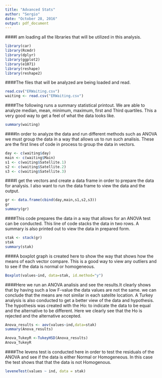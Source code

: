 ---
title: "Advanced Stats"
author: "Sergio"
date: "October 28, 2016"
output: pdf_document
---
####I am loading all the libraries that will be utilized
in this analysis.
```{r Here i am loading the libraries i will be utilizing}
library(car)
library(Rcmdr)
library(dplyr)
library(ggplot2)
library(e1071)
library(reshape)
library(reshape2)
```


####The files that will be analyzed are being loaded and read.


```{r loading the csv file}
read.csv("ERWaiting.csv")
waiting <- read.csv("ERWaiting.csv")
```

####The following runs a summary statistical printout. We are able to analyze median, mean, minimum, maximum, first and Third quartiles. This a very good way to get a feel of what the data looks like.

```{r conducting a summary analysis}
summary(waiting)
```


####In order to analyze the data and run different methods such as ANOVA we must group the data in a way that allows us to run such analisis. These are the first lines of code in process to group the data in vectors.

```{r}
day <- c(waiting$day)
main <- c(waiting$Main)
s1 <- c(waiting$Satellite.1)
s2 <- c(waiting$Satellite.2)
s3 <- c(waiting$Satellite.3)
```

####I get the vectors and create a data frame in order to prepare the data for analysis. I also want to run the data frame to view the data and the output.

```{r}
gr <- data.frame(cbind(day,main,s1,s2,s3))
gr
summary(gr)
```

####This code prepares the data in a way that allows for an ANOVA test can be conducted. This line of code stacks the data in two rows. A summary is also printed out to view the data in prepared form.
```{r}
stak <- stack(gr)
stak
summary(stak)
```

####A boxplot graph is created here to show the way that shows how the means of each vector compare. This is a good way to view any outliers and to see if the data is normal or homogeneous.

```{r}
Boxplot(values~ind, data=stak, id.method="y")
```

####Here we run an ANOVA analisis and see the results.It clearly shows that by having such a low F-value the data values are not the same. we can conclude that the means are not similar in each satelite location. A Turkey analysis is also conducted to get a better view of the data and hypothesis. The hypothesis was created with the Ho: to indicate the data to be equal and the alternative to be different. Here we clearly see that the Ho is rejected and the alternative accepted.

```{r}
Anova_results <- aov(values~ind,data=stak)
summary(Anova_results)

Anova_TukeyR <-TukeyHSD(Anova_results)
Anova_TukeyR
```

####The levens test is conducted here in order to test the residuals of the ANOVA and see if the data is either Normal or Homogeneous. In this case the test shows that that the data is not Homogenous.

```{r}
leveneTest(values ~ ind, data = stak)
```

